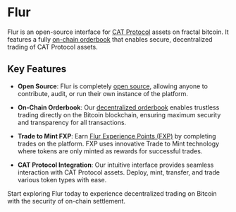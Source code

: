# Flur

Flur is an open-source interface for [CAT Protocol](https://catprotocol.org/) assets on fractal bitcoin. It features a fully [on-chain orderbook](/docs/orderbook) that enables secure, decentralized trading of CAT Protocol assets.

## Key Features

- **Open Source**: Flur is completely [open source](/docs/open-source), allowing anyone to contribute, audit, or run their own instance of the platform.

- **On-Chain Orderbook**: Our [decentralized orderbook](/docs/orderbook) enables trustless trading directly on the Bitcoin blockchain, ensuring maximum security and transparency for all transactions.

- **Trade to Mint FXP**: Earn [Flur Experience Points (FXP)](/docs/FXP) by completing trades on the platform. FXP uses innovative Trade to Mint technology where tokens are only minted as rewards for successful trades.

- **CAT Protocol Integration**: Our intuitive interface provides seamless interaction with CAT Protocol assets. Deploy, mint, transfer, and trade various token types with ease.

Start exploring Flur today to experience decentralized trading on Bitcoin with the security of on-chain settlement.

